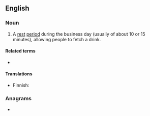 {{also|waterbreak}}
==English==

===Noun===
{{en-noun}}

# A [[rest]] [[period]] during the business day (usually of about 10 or 15 minutes), allowing people to fetch a drink.

====Related terms====
* {{l|en|coffee break}}

====Translations====
{{trans-top|rest period during the business day}}
* Finnish: {{t|fi|juomatauko}}
{{trans-mid}}
{{trans-bottom}}

===Anagrams===
* {{anagrams|en|a=aabeekrrtw|break water|breakwater|waterbreak}}